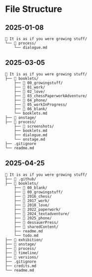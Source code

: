# File Structure {#sec-filestructure}

## 2025-01-08

```
🌱 It is as if you were growing stuff/
└── 📁 process/
    └── dialogue.md
```

## 2025-03-05

```
🌱 It is as if you were growing stuff/
├── 📁 booklets/
    ├── 📁 00_growingstuff/
    ├── 📁 01_work/
    ├── 📁 02_love/
    ├── 📁 03_chessPaperworkAdventure/
    ├── 📁 04_phone/
    ├── 📁 05_workInProgress/
    ├── 📁 06_blank/
    └── booklets.md
├── 📁 onstage/
├── 📁 process/
    ├── 📁 screenshots/
    ├── booklets.md
    ├── dialogue.md
    └── onstage.md
├── .gitignore
└── readme.md
```

## 2025-04-25

```
🌱 It is as if you were growing stuff/
├── 📁 .github/
├── 📁 booklets/
    ├── 📁 00_blank/
    ├── 📁 00_growingstuff/
    ├── 📁 2016_chess/
    ├── 📁 2017_work/
    ├── 📁 2018_love/
    ├── 📁 2022_paperwork/
    ├── 📁 2024_textadventure/
    ├── 📁 2025_phone/
    ├── 📁 dessauerPress/
    ├── 📁 sharedContent/
    ├── readme.md
    └── todo.md
├── 📁 exhibition/
├── 📁 onstage/
├── 📁 process/
├── 📁 timeline/
├── 📁 versions/
├── .gitignore
├── credits.md
└── readme.md
```
